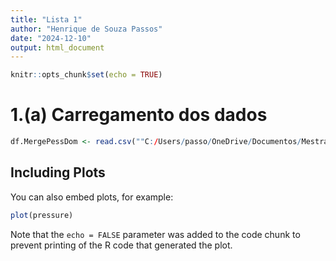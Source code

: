 ---
title: "Lista 1"
author: "Henrique de Souza Passos"
date: "2024-12-10"
output: html_document
---

```{r setup, include=FALSE}
knitr::opts_chunk$set(echo = TRUE)
```


# 1.(a) Carregamento dos dados

```{r chk2, echo=TRUE, message=TRUE, warning=TRUE, paged.print=TRUE}
df.MergePessDom <- read.csv(""C:/Users/passo/OneDrive/Documentos/Mestrado/Econometria do setor público/Listas/Lista 1/2006/Dados/PES2006.txt"", header=TRUE, sep=",", dec=".")
```






## Including Plots

You can also embed plots, for example:

```{r pressure, echo=FALSE}
plot(pressure)
```

Note that the `echo = FALSE` parameter was added to the code chunk to prevent printing of the R code that generated the plot.
